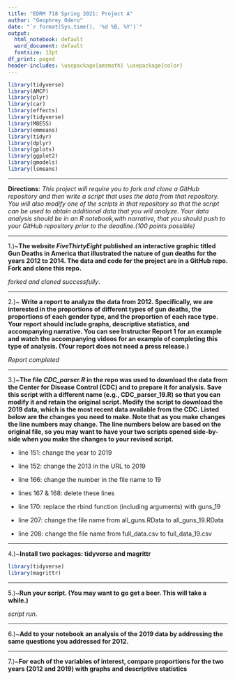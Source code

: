 ---
title: "EDRM 718 Spring 2021: Project A"
author: "Geophrey Odero"
date: "`r format(Sys.time(), '%d %B, %Y')`"
output:
  html_notebook: default
  word_document: default
  fontsize: 12pt
df_print: paged
header-includes: \usepackage{amsmath} \usepackage{color}
---

```{r include=FALSE}
library(tidyverse)
library(AMCP)
library(plyr)
library(car)
library(effects)
library(tidyverse)
library(MBESS)
library(emmeans)
library(tidyr)
library(dplyr)
library(gplots) 
library(ggplot2)
library(gmodels)
library(lsmeans)
```

*****

**Directions**: _This project will require you to fork and clone a GitHub repository and then write a script that uses the data from that repository. You will also modify one of the scripts in that repository so that the script can be used to obtain additional data that you will analyze. Your data analysis should be in an R notebook,with narrative, that you should push to your GitHub repository prior to the deadline.(100 points possible)_

*****

1.)~**The website _FiveThirtyEight_ published an interactive graphic titled Gun Deaths in America that illustrated the nature of gun deaths for the years 2012 to 2014. The data and code for the project are in a GitHub repo. Fork and clone this repo.**

  _forked and cloned successfully_.
  
*****

2.)~ **Write a report to analyze the data from 2012. Specifically, we are interested in the proportions of different types of gun deaths, the proportions of each gender type, and the proportion of each race type. Your report should include graphs, descriptive statistics, and accompanying narrative. You can see Instructor Report 1 for an example and watch the accompanying videos for an example of completing this type of analysis. (Your report does not need a press release.)**

*Report completed*

*****

3.)~**The file _CDC_parser.R_ in the repo was used to download the data from the Center for Disease Control (CDC) and to prepare it for analysis. Save this script with a different name (e.g., CDC_parser_19.R) so that you can modify it and retain the original script. Modify the script to download the 2019 data, which is the most recent data available from the CDC. Listed below are the changes you need to make. Note that as you make changes the line numbers may change. The line numbers below are based on the original file, so you may want to have your two scripts opened side-by-side when you make the changes to your revised script.**

+ line 151: change the year to 2019

+ line 152: change the 2013 in the URL to 2019

+ line 166: change the number in the file name to 19

+ lines 167 & 168: delete these lines

+ line 170: replace the rbind function (including arguments) with guns_19

+ line 207: change the file name from all_guns.RData to all_guns_19.RData

+ line 208: change the file name from full_data.csv to full_data_19.csv

*****

4.)~**Install two packages: tidyverse and magrittr**

```{r include=FALSE}
library(tidyverse)
library(magrittr)
```

*****

5.)~**Run your script. (You may want to go get a beer. This will take a while.)**

_script run_.

*****

6.)~**Add to your notebook an analysis of the 2019 data by addressing the same questions you addressed for 2012.**

*****

7.)~**For each of the variables of interest, compare proportions for the two years (2012 and 2019) with graphs and descriptive statistics**

